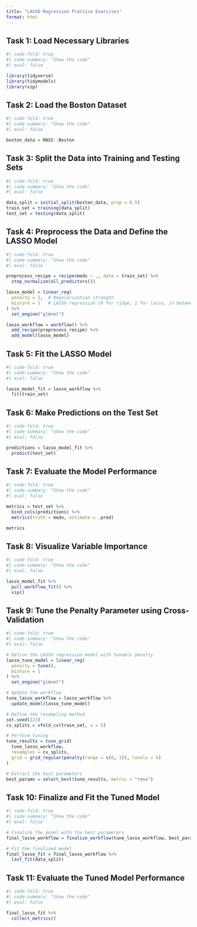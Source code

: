 ```yaml
---
title: "LASSO Regression Practice Exercises"
format: html
---
```


## Task 1: Load Necessary Libraries

```r
#| code-fold: true
#| code-summary: "Show the code"
#| eval: false

library(tidyverse)
library(tidymodels)
library(vip)
```

## Task 2: Load the Boston Dataset

```r
#| code-fold: true
#| code-summary: "Show the code"
#| eval: false

boston_data = MASS::Boston
```

## Task 3: Split the Data into Training and Testing Sets

```r
#| code-fold: true
#| code-summary: "Show the code"
#| eval: false

data_split = initial_split(boston_data, prop = 0.5)
train_set = training(data_split)
test_set = testing(data_split)
```

## Task 4: Preprocess the Data and Define the LASSO Model

```r
#| code-fold: true
#| code-summary: "Show the code"
#| eval: false

preprocess_recipe = recipe(medv ~ ., data = train_set) %>% 
  step_normalize(all_predictors())

lasso_model = linear_reg(
  penalty = 1,  # Regularization strength
  mixture = 1   # LASSO regression (0 for ridge, 1 for lasso, in between for elastic net)
) %>% 
  set_engine("glmnet")

lasso_workflow = workflow() %>% 
  add_recipe(preprocess_recipe) %>% 
  add_model(lasso_model)
```

## Task 5: Fit the LASSO Model

```r
#| code-fold: true
#| code-summary: "Show the code"
#| eval: false

lasso_model_fit = lasso_workflow %>% 
  fit(train_set)
```

## Task 6: Make Predictions on the Test Set

```r
#| code-fold: true
#| code-summary: "Show the code"
#| eval: false

predictions = lasso_model_fit %>% 
  predict(test_set)
```

## Task 7: Evaluate the Model Performance

```r
#| code-fold: true
#| code-summary: "Show the code"
#| eval: false

metrics = test_set %>% 
  bind_cols(predictions) %>% 
  metrics(truth = medv, estimate = .pred)

metrics
```

## Task 8: Visualize Variable Importance

```r
#| code-fold: true
#| code-summary: "Show the code"
#| eval: false

lasso_model_fit %>% 
  pull_workflow_fit() %>% 
  vip()
```

## Task 9: Tune the Penalty Parameter using Cross-Validation

```r
#| code-fold: true
#| code-summary: "Show the code"
#| eval: false

# Define the LASSO regression model with tunable penalty
lasso_tune_model = linear_reg(
  penalty = tune(),
  mixture = 1
) %>% 
  set_engine("glmnet")

# Update the workflow
tune_lasso_workflow = lasso_workflow %>% 
  update_model(lasso_tune_model)

# Define the resampling method
set.seed(123)
cv_splits = vfold_cv(train_set, v = 5)

# Perform tuning
tune_results = tune_grid(
  tune_lasso_workflow,
  resamples = cv_splits,
  grid = grid_regular(penalty(range = c(0, 1)), levels = 5)
)

# Extract the best parameters
best_params = select_best(tune_results, metric = "rmse")
```

## Task 10: Finalize and Fit the Tuned Model

```r
#| code-fold: true
#| code-summary: "Show the code"
#| eval: false

# Finalize the model with the best parameters
final_lasso_workflow = finalize_workflow(tune_lasso_workflow, best_params)

# Fit the finalized model
final_lasso_fit = final_lasso_workflow %>%
  last_fit(data_split)
```

## Task 11: Evaluate the Tuned Model Performance

```r
#| code-fold: true
#| code-summary: "Show the code"
#| eval: false

final_lasso_fit %>% 
  collect_metrics()
```